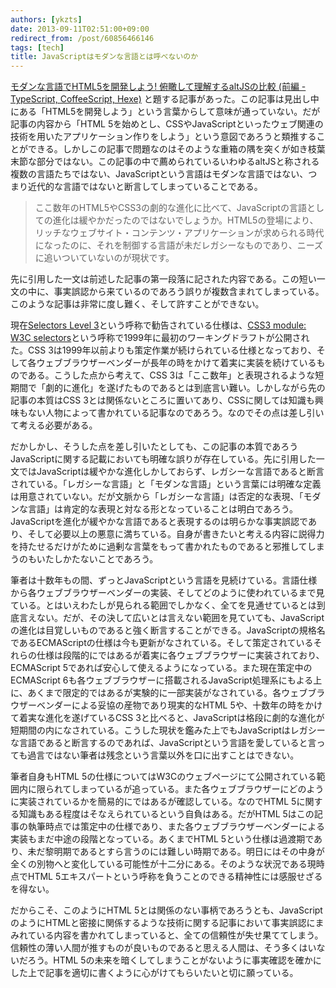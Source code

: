 ```yaml
---
authors: [ykzts]
date: 2013-09-11T02:51:00+09:00
redirect_from: /post/60856466146
tags: [tech]
title: JavaScriptはモダンな言語とは呼べないのか
---
```


[モダンな言語でHTML5を開発しよう! 俯瞰して理解するaltJSの比較 (前編 - TypeScript, CoffeeScript, Hexe)](http://html5experts.jp/clockmaker/2183/) と題する記事があった。この記事は見出し中にある「HTML5を開発しよう」という言葉からして意味が通っていない。だが記事の内容から「HTML 5を始めとし、CSSやJavaScriptといったウェブ関連の技術を用いたアプリケーション作りをしよう」という意図であろうと類推することができる。しかしこの記事で問題なのはそのような重箱の隅を突くが如き枝葉末節な部分ではない。この記事の中で薦められているいわゆるaltJSと称される複数の言語たちではない、JavaScriptという言語はモダンな言語ではない、つまり近代的な言語ではないと断言してしまっていることである。

> ここ数年のHTML5やCSS3の劇的な進化に比べて、JavaScriptの言語としての進化は緩やかだったのではないでしょうか。HTML5の登場により、リッチなウェブサイト・コンテンツ・アプリケーションが求められる時代になったのに、それを制御する言語が未だレガシーなものであり、ニーズに追いついていないのが現状です。

先に引用した一文は前述した記事の第一段落に記された内容である。この短い一文の中に、事実誤認から来ているのであろう誤りが複数含まれてしまっている。このような記事は非常に度し難く、そして許すことができない。

<!--truncate-->

現在[Selectors Level 3](http://www.w3.org/TR/2011/REC-css3-selectors-20110929/)という呼称で勧告されている仕様は、[CSS3 module: W3C selectors](http://www.w3.org/TR/1999/WD-CSS3-selectors-19990803)という呼称で1999年に最初のワーキングドラフトが公開された。CSS 3は1999年以前よりも策定作業が続けられている仕様となっており、そして各ウェブブラウザーベンダーが長年の時をかけて着実に実装を続けているものである。こうした点から考えて、CSS 3は「ここ数年」と表現されるような短期間で「劇的に進化」を遂げたものであるとは到底言い難い。しかしながら先の記事の本質はCSS 3とは関係ないところに置いてあり、CSSに関しては知識も興味もない人物によって書かれている記事なのであろう。なのでその点は差し引いて考える必要がある。

だかしかし、そうした点を差し引いたとしても、この記事の本質であろうJavaScriptに関する記載においても明確な誤りが存在している。先に引用した一文ではJavaScriptは緩やかな進化しかしておらず、レガシーな言語であると断言されている。「レガシーな言語」と「モダンな言語」という言葉には明確な定義は用意されていない。だが文脈から「レガシーな言語」は否定的な表現、「モダンな言語」は肯定的な表現と対なる形となっていることは明白であろう。JavaScriptを進化が緩やかな言語であると表現するのは明らかな事実誤認であり、そして必要以上の悪意に満ちている。自身が書きたいと考える内容に説得力を持たせるだけがために過剰な言葉をもって書かれたものであると邪推してしまうのもいたしかたないことであろう。

筆者は十数年もの間、ずっとJavaScriptという言語を見続けている。言語仕様から各ウェブブラウザーベンダーの実装、そしてどのように使われているまで見ている。とはいえわたしが見られる範囲でしかなく、全てを見通せているとは到底言えない。だが、その決して広いとは言えない範囲を見ていても、JavaScriptの進化は目覚しいものであると強く断言することができる。JavaScriptの規格名であるECMAScriptの仕様は今も更新がなされている。そして策定されているそれらの仕様は段階的にではあるが着実に各ウェブブラウザーに実装されており、ECMAScript 5であれば安心して使えるようになっている。また現在策定中のECMAScript 6も各ウェブブラウザーに搭載されるJavaScript処理系にもよる上に、あくまで限定的ではあるが実験的に一部実装がなされている。各ウェブブラウザーベンダーによる妥協の産物であり現実的なHTML 5や、十数年の時をかけて着実な進化を遂げているCSS 3と比べると、JavaScriptは格段に劇的な進化が短期間の内になされている。こうした現状を鑑みた上でもJavaScriptはレガシーな言語であると断言するのであれば、JavaScriptという言語を愛していると言っても過言ではない筆者は残念という言葉以外を口に出すことはできない。

筆者自身もHTML 5の仕様についてはW3Cのウェブページにて公開されている範囲内に限られてしまっているが追っている。また各ウェブブラウザーにどのように実装されているかを簡易的にではあるが確認している。なのでHTML 5に関する知識もある程度はそなえられているという自負はある。だがHTML 5はこの記事の執筆時点では策定中の仕様であり、また各ウェブブラウザーベンダーによる実装もまだ中途の段階となっている。あくまでHTML 5という仕様は過渡期であり、未だ黎明期であるとすら言うのには難しい時期である。明日にはその中身が全くの別物へと変化している可能性が十二分にある。そのような状況である現時点でHTML 5エキスパートという呼称を負うことのできる精神性には感服せざるを得ない。

だからこそ、このようにHTML 5とは関係のない事柄であろうとも、JavaScriptのようにHTMLと密接に関係するような技術に関する記事において事実誤認にまみれている内容を書かれてしまっていると、全ての信頼性が失せ果ててしまう。信頼性の薄い人間が推すものが良いものであると思える人間は、そう多くはいないだろう。HTML 5の未来を暗くしてしまうことがないように事実確認を確かにした上で記事を適切に書くように心がけてもらいたいと切に願っている。
